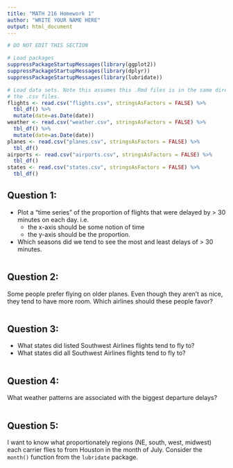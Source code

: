 ```yaml
---
title: "MATH 216 Homework 1"
author: "WRITE YOUR NAME HERE"
output: html_document
---
```


```r
# DO NOT EDIT THIS SECTION

# Load packages
suppressPackageStartupMessages(library(ggplot2))
suppressPackageStartupMessages(library(dplyr))
suppressPackageStartupMessages(library(lubridate))

# Load data sets. Note this assumes this .Rmd files is in the same directory as
# the .csv files.
flights <- read.csv("flights.csv", stringsAsFactors = FALSE) %>% 
  tbl_df() %>%
  mutate(date=as.Date(date))
weather <- read.csv("weather.csv", stringsAsFactors = FALSE) %>% 
  tbl_df() %>%
  mutate(date=as.Date(date))
planes <- read.csv("planes.csv", stringsAsFactors = FALSE) %>% 
  tbl_df()
airports <- read.csv("airports.csv", stringsAsFactors = FALSE) %>% 
  tbl_df()
states <- read.csv("states.csv", stringsAsFactors = FALSE) %>% 
  tbl_df()
```





## Question 1:

* Plot a "time series" of the proportion of flights that were delayed by > 30 minutes on each day.  i.e.
    + the x-axis should be some notion of time
    + the y-axis should be the proportion.
* Which seasons did we tend to see the most and least delays of > 30 minutes.

```r

```





## Question 2:

Some people prefer flying on older planes.  Even though they aren't as nice,
they tend to have more room.  Which airlines should these people favor?

```r

```







## Question 3:

* What states did listed Southwest Airlines flights tend to fly to?
* What states did all Southwest Airlines flights tend to fly to?


```r

```





## Question 4:

What weather patterns are associated with the biggest departure delays?

```r

```





## Question 5:

I want to know what proportionately regions (NE, south, west, midwest) each 
carrier flies to from Houston in the month of July.  Consider the `month()`
function from the `lubridate` package.

```r

```
